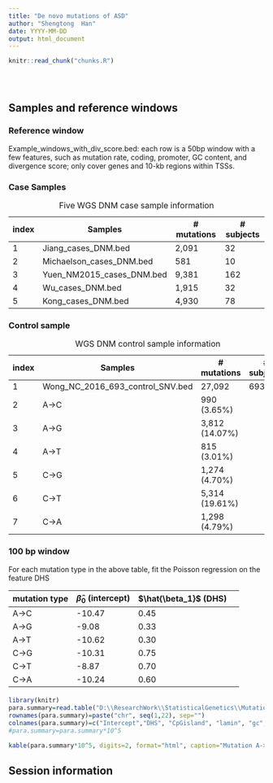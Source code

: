 ```yaml
---
title: "De novo mutations of ASD"
author: "Shengtong  Han"
date: YYYY-MM-DD
output: html_document
---
```


<!-- The file analysis/chunks.R contains chunks that define default settings
shared across the workflowr files. -->
```r
knitr::read_chunk("chunks.R")
```

<!-- Update knitr chunk options -->
```r
```

<!-- Insert the date the file was last updated -->
```r
```

<!-- Insert the code version (Git commit SHA1) if Git repository exists and R
 package git2r is installed -->
```r
```

## Samples and reference windows


### Reference window

Example_windows_with_div_score.bed: each row is a 50bp window with a few features, such as mutation rate, coding, promoter, GC content, and divergence score; only cover genes and 10-kb regions within TSSs. 


### Case Samples 



index    | Samples | \# mutations| \# subjects
----|-------|-------|---
1 | Jiang_cases_DNM.bed | 2,091| 32
2 | Michaelson_cases_DNM.bed |581 | 10
3 | Yuen_NM2015_cases_DNM.bed | 9,381| 162
4 | Wu_cases_DNM.bed | 1,915 | 32
5 | Kong_cases_DNM.bed | 4,930 | 78

Table: Five WGS  DNM case sample information



### Control sample 

index    | Samples | \# mutations| \# subjects
----|-------|-------|---
1 | Wong_NC_2016_693_control_SNV.bed | 27,092|  693
2 | A->C | 990 (3.65%) | 
3 | A->G | 3,812 (14.07%) |
4 | A->T | 815 (3.01%) |
5 | C->G | 1,274 (4.70%) |
6 | C->T | 5,314 (19.61%) |
7 | C->A | 1,298 (4.79%) |
Table:WGS  DNM control sample information 


### 100 bp window 

For each mutation type in the above table, fit the Poisson regression on the feature DHS 


mutation type| $\hat{\beta}_0$ (intercept) | $\hat{\beta_1}$ (DHS)
---|-----|-------------|------
 A->C | -10.47 | 0.45
 A->G | -9.08 | 0.33
 A->T | -10.62 | 0.30
 C->G | -10.31 | 0.75
 C->T | -8.87 | 0.70
 C->A | -10.24 | 0.60 

#### 

```r
library(knitr)
para.summary=read.table("D:\\ResearchWork\\StatisticalGenetics\\Mutation-Rate-project\\para.summary.txt", header=T)[1:22,]
rownames(para.summary)=paste("chr", seq(1,22), sep="")
colnames(para.summary)=c("Intercept","DHS", "CpGisland", "lamin", "gc", "RT")
#para.summary=para.summary*10^5
```

```r
kable(para.summary*10^5, digits=2, format="html", caption="Mutation A->C (*10^{-5}) ")
```
## Session information


<!-- Insert the session information into the document -->
```r
```
